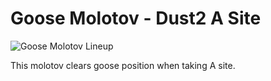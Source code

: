 # Goose Molotov - Dust2 A Site

![Goose Molotov Lineup](https://via.placeholder.com/600x400/FFB800/000000?text=Goose+Molotov+Lineup)

This molotov clears goose position when taking A site.